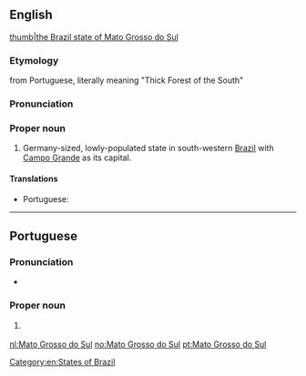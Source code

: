 ==English==
{{wikipedia}}
[[file:Brazil State MatoGrossodoSul.svg|thumb|the Brazil state of Mato Grosso do Sul]]
===Etymology===
from Portuguese, literally meaning "Thick Forest of the South" 
===Pronunciation===
{{rfp||en}}
===Proper noun===
{{en-proper noun|head=[[Mato]] [[Grosso]] [[do]] [[Sul]]}}

# Germany-sized, lowly-populated state in south-western [[Brazil]] with [[Campo Grande]] as its capital.

====Translations====
{{trans-top|state in south-western Brazil}}
* Portuguese: {{t|pt|Mato Grosso do Sul|m}}
{{trans-mid}}
{{trans-bottom}}

[[Category:en:States of Brazil]]

----

==Portuguese==

===Pronunciation===
* {{a|Brazil}} {{IPA|/ˈma.tu ˈɡɾo.su du ˈsuw/|lang=pt}}

===Proper noun===
{{pt-proper noun|m}}

# {{l|en|Mato Grosso do Sul}} {{gloss|a state in central-western Brazil}}

{{catlangcode|pt|States of Brazil}}

[[nl:Mato Grosso do Sul]]
[[no:Mato Grosso do Sul]]
[[pt:Mato Grosso do Sul]]